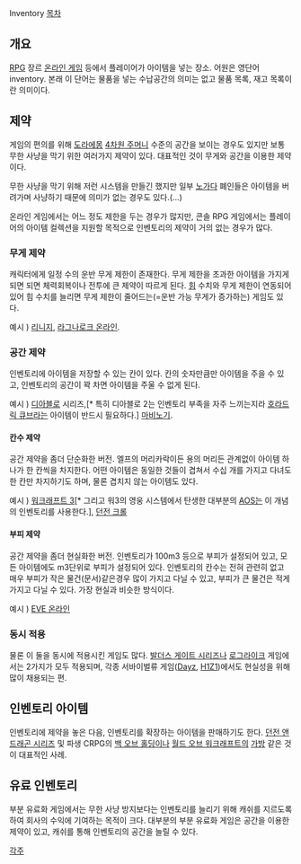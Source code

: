 Inventory
[[목차]]
== 개요 ==
[[RPG]] 장르 [[온라인 게임]] 등에서 플레이어가 아이템을 넣는 장소. 어원은 영단어 inventory. 본래 이 단어는 물품을 넣는 수납공간의 의미는 없고 물품 목록, 재고 목록이란 의미이다.
== 제약 ==
게임의 편의를 위해 [[도라에몽]] [[4차원 주머니]] 수준의 공간을 보이는 경우도 있지만 보통 무한 사냥을 막기 위한 여러가지 제약이 있다. 대표적인 것이 무게와 공간을 이용한 제약이다.

무한 사냥을 막기 위해 저런 시스템을 만들긴 했지만 일부 [[노가다]] 폐인들은 아이템을 버려가며 사냥하기 때문에 의미가 없는 경우도 있다.(...)

온라인 게임에서는 어느 정도 제한을 두는 경우가 많지만, 콘솔 RPG 게임에서는 플레이어의 아이템 컬렉션을 지원할 목적으로 인벤토리의 제약이 거의 없는 경우가 많다.

=== 무게 제약 ===
캐릭터에게 일정 수의 운반 무게 제한이 존재한다. 무게 제한을 초과한 아이템을 가지게 되면 되면 체력회복이나 전투에 큰 제약이 따르게 된다. [[힘]] 수치와 무게 제한이 연동되어 있어 힘 수치를 늘리면 무게 제한이 줄어드는(=운반 가능 무게가 증가하는) 게임도 있다.

예시 ) [[리니지]], [[라그나로크 온라인]].

=== 공간 제약 ===
인벤토리에 아이템을 저장할 수 있는 칸이 있다. 칸의 숫자만큼만 아이템을 주을 수 있고, 인벤토리의 공간이 꽉 차면 아이템을 주울 수 없게 된다.

예시 ) [[디아블로]] 시리즈,[* 특히 디아블로 2는 인벤토리 부족을 자주 느끼는지라 [[호라드릭 큐브]]라는 아이템이 반드시 필요하다.] [[마비노기]].

==== 칸수 제약 ====
공간 제약을 좀더 단순화한 버전. 엘프의 머리카락이든 용의 머리든 관계없이 아이템 하나가 한 칸씩을 차지한다. 어떤 아이템은 동일한 것들이 겹쳐서 수십 개를 가지고 다녀도 한 칸만 차지하기도 하며, 물론 겹치지 않는 아이템도 있다.

예시 ) [[워크래프트 3]][* 그리고 워3의 영웅 시스템에서 탄생한 대부분의 [[AOS]]는 이 개념의 인벤토리를 사용한다.], [[던전 크롤]]

==== 부피 제약 ====
공간 제약을 좀더 현실화한 버전. 인벤토리가 100m3 등으로 부피가 설정되어 있고, 모든 아이템에도 m3단위로 부피가 설정되어 있다. 인벤토리의 칸수는 전혀 관련히 없고 매우 부피가 작은 물건(문서)같은경우 많이 가지고 다닐 수 있고, 부피가 큰 물건은 적게 가지고 다닐 수 있다. 가장 현실과 비슷한 방식이다.

예시 ) [[EVE 온라인]]

=== 동시 적용 ===
물론 이 둘을 동시에 적용시킨 게임도 많다. [[발더스 게이트 시리즈]]나 [[로그라이크]] 게임에서는 2가지가 모두 적용되며, 각종 서바이벌류 게임([[Dayz]], [[H1Z1]])에서도 현실성을 위해 많이 채용되는 편.

== 인벤토리 아이템 ==
인벤토리에 제약을 놓은 다음, 인벤토리를 확장하는 아이템을 판매하기도 한다. [[던전 앤 드래곤 시리즈]] 및 파생 CRPG의 [[백 오브 홀딩]]이나 [[월드 오브 워크래프트]]의 [[가방]] 같은 것이 대표적인 사례.

== 유료 인벤토리 ==
부분 유료화 게임에서는 무한 사냥 방지보다는 인벤토리를 늘리기 위해 캐쉬를 지르도록 하여 회사의 수익에 기여하는 목적이 크다. 대부분의 부분 유료화 게임은 공간을 이용한 제약이 있고, 캐쉬를 통해 인벤토리의 공간을 늘릴 수 있다.

[[각주]]
